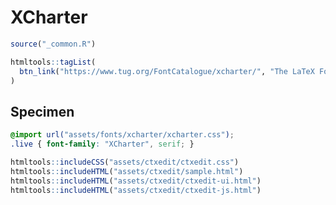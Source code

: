 # XCharter

```r
source("_common.R")
```

```r
htmltools::tagList(
  btn_link("https://www.tug.org/FontCatalogue/xcharter/", "The LaTeX Font Catalogue")
)
```

## Specimen

```css
@import url("assets/fonts/xcharter/xcharter.css");
.live { font-family: "XCharter", serif; }
```

```r
htmltools::includeCSS("assets/ctxedit/ctxedit.css")
htmltools::includeHTML("assets/ctxedit/sample.html")
htmltools::includeHTML("assets/ctxedit/ctxedit-ui.html")
htmltools::includeHTML("assets/ctxedit/ctxedit-js.html")
```
